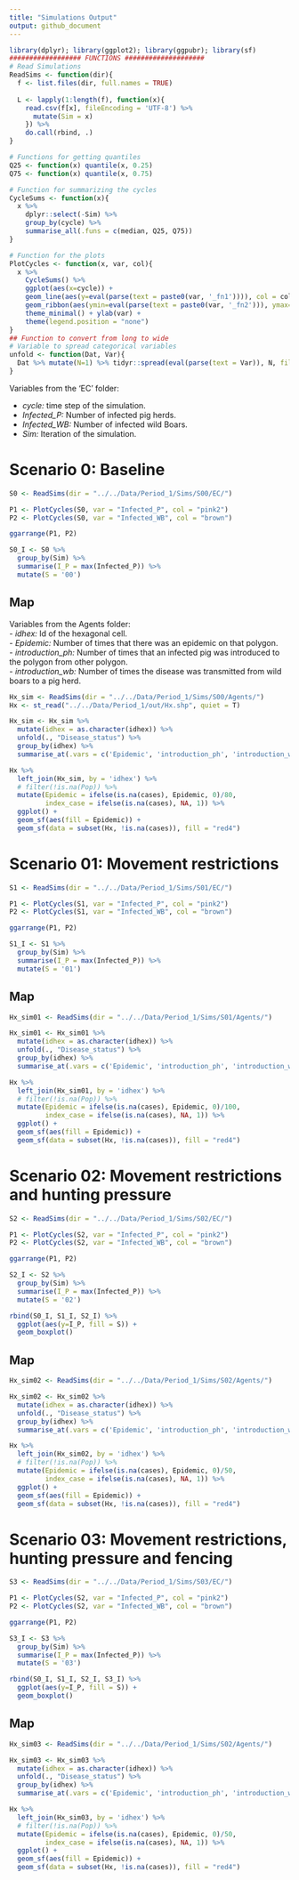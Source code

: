 ---
title: "Simulations Output"
output: github_document
---

```{r message=F, warning=F}
library(dplyr); library(ggplot2); library(ggpubr); library(sf)
################## FUNCTIONS ####################
# Read Simulations
ReadSims <- function(dir){
  f <- list.files(dir, full.names = TRUE)
  
  L <- lapply(1:length(f), function(x){
    read.csv(f[x], fileEncoding = 'UTF-8') %>%
      mutate(Sim = x)
    }) %>%
    do.call(rbind, .)
}

# Functions for getting quantiles
Q25 <- function(x) quantile(x, 0.25)
Q75 <- function(x) quantile(x, 0.75)

# Function for summarizing the cycles
CycleSums <- function(x){
  x %>%
    dplyr::select(-Sim) %>%
    group_by(cycle) %>%
    summarise_all(.funs = c(median, Q25, Q75))
}

# Function for the plots
PlotCycles <- function(x, var, col){
  x %>%
    CycleSums() %>%
    ggplot(aes(x=cycle)) +
    geom_line(aes(y=eval(parse(text = paste0(var, '_fn1')))), col = col, lwd = 1) +
    geom_ribbon(aes(ymin=eval(parse(text = paste0(var, '_fn2'))), ymax=eval(parse(text = paste0(var, '_fn3')))), alpha = 0.3, fill = col) +
    theme_minimal() + ylab(var) +
    theme(legend.position = "none") 
}
## Function to convert from long to wide
# Variable to spread categorical variables
unfold <- function(Dat, Var){
  Dat %>% mutate(N=1) %>% tidyr::spread(eval(parse(text = Var)), N, fill = 0)
}
```
  
  
Variables from the 'EC' folder:  
  
  - *cycle:* time step of the simulation.  
  - *Infected_P:* Number of infected pig herds.  
  - *Infected_WB:* Number of infected wild Boars.  
  - *Sim:* Iteration of the simulation.  

# Scenario 0: Baseline

```{r fig.height=3, fig.width=8}
S0 <- ReadSims(dir = "../../Data/Period_1/Sims/S00/EC/")

P1 <- PlotCycles(S0, var = "Infected_P", col = "pink2")
P2 <- PlotCycles(S0, var = "Infected_WB", col = "brown")

ggarrange(P1, P2)
```

```{r}
S0_I <- S0 %>%
  group_by(Sim) %>%
  summarise(I_P = max(Infected_P)) %>%
  mutate(S = '00')
```


## Map 
  
Variables from the Agents folder:  
  - *idhex:* Id of the hexagonal cell.  
  - *Epidemic:* Number of times that there was an epidemic on that polygon.  
  - *introduction_ph:* Number of times that an infected pig was introduced to the polygon from other polygon.  
  - *introduction_wb:* Number of times the disease was transmitted from wild boars to a pig herd.  
    
    
```{r}
Hx_sim <- ReadSims(dir = "../../Data/Period_1/Sims/S00/Agents/")
Hx <- st_read("../../Data/Period_1/out/Hx.shp", quiet = T)

Hx_sim <- Hx_sim %>%
  mutate(idhex = as.character(idhex)) %>%
  unfold(., "Disease_status") %>%
  group_by(idhex) %>%
  summarise_at(.vars = c('Epidemic', 'introduction_ph', 'introduction_wb'), .funs = sum)

Hx %>%
  left_join(Hx_sim, by = 'idhex') %>%
  # filter(!is.na(Pop)) %>%
  mutate(Epidemic = ifelse(is.na(cases), Epidemic, 0)/80,
         index_case = ifelse(is.na(cases), NA, 1)) %>%
  ggplot() +
  geom_sf(aes(fill = Epidemic)) +
  geom_sf(data = subset(Hx, !is.na(cases)), fill = "red4")
```


# Scenario 01: Movement restrictions


```{r fig.height=3, fig.width=8}
S1 <- ReadSims(dir = "../../Data/Period_1/Sims/S01/EC/")

P1 <- PlotCycles(S1, var = "Infected_P", col = "pink2")
P2 <- PlotCycles(S1, var = "Infected_WB", col = "brown")

ggarrange(P1, P2)
```

```{r}
S1_I <- S1 %>%
  group_by(Sim) %>%
  summarise(I_P = max(Infected_P)) %>%
  mutate(S = '01')
```


## Map 
```{r}
Hx_sim01 <- ReadSims(dir = "../../Data/Period_1/Sims/S01/Agents/")

Hx_sim01 <- Hx_sim01 %>%
  mutate(idhex = as.character(idhex)) %>%
  unfold(., "Disease_status") %>%
  group_by(idhex) %>%
  summarise_at(.vars = c('Epidemic', 'introduction_ph', 'introduction_wb'), .funs = sum)

Hx %>%
  left_join(Hx_sim01, by = 'idhex') %>%
  # filter(!is.na(Pop)) %>%
  mutate(Epidemic = ifelse(is.na(cases), Epidemic, 0)/100,
         index_case = ifelse(is.na(cases), NA, 1)) %>%
  ggplot() +
  geom_sf(aes(fill = Epidemic)) +
  geom_sf(data = subset(Hx, !is.na(cases)), fill = "red4")
```

# Scenario 02: Movement restrictions and hunting pressure


```{r fig.height=3, fig.width=8}
S2 <- ReadSims(dir = "../../Data/Period_1/Sims/S02/EC/")

P1 <- PlotCycles(S2, var = "Infected_P", col = "pink2")
P2 <- PlotCycles(S2, var = "Infected_WB", col = "brown")

ggarrange(P1, P2)
```

```{r}
S2_I <- S2 %>%
  group_by(Sim) %>%
  summarise(I_P = max(Infected_P)) %>%
  mutate(S = '02')

rbind(S0_I, S1_I, S2_I) %>%
  ggplot(aes(y=I_P, fill = S)) +
  geom_boxplot()
```


## Map 
```{r}
Hx_sim02 <- ReadSims(dir = "../../Data/Period_1/Sims/S02/Agents/")

Hx_sim02 <- Hx_sim02 %>%
  mutate(idhex = as.character(idhex)) %>%
  unfold(., "Disease_status") %>%
  group_by(idhex) %>%
  summarise_at(.vars = c('Epidemic', 'introduction_ph', 'introduction_wb'), .funs = sum)

Hx %>%
  left_join(Hx_sim02, by = 'idhex') %>%
  # filter(!is.na(Pop)) %>%
  mutate(Epidemic = ifelse(is.na(cases), Epidemic, 0)/50,
         index_case = ifelse(is.na(cases), NA, 1)) %>%
  ggplot() +
  geom_sf(aes(fill = Epidemic)) +
  geom_sf(data = subset(Hx, !is.na(cases)), fill = "red4")
```



# Scenario 03: Movement restrictions, hunting pressure and fencing


```{r fig.height=3, fig.width=8}
S3 <- ReadSims(dir = "../../Data/Period_1/Sims/S03/EC/")

P1 <- PlotCycles(S2, var = "Infected_P", col = "pink2")
P2 <- PlotCycles(S2, var = "Infected_WB", col = "brown")

ggarrange(P1, P2)
```

```{r}
S3_I <- S3 %>%
  group_by(Sim) %>%
  summarise(I_P = max(Infected_P)) %>%
  mutate(S = '03')

rbind(S0_I, S1_I, S2_I, S3_I) %>%
  ggplot(aes(y=I_P, fill = S)) +
  geom_boxplot()
```


## Map 
```{r}
Hx_sim03 <- ReadSims(dir = "../../Data/Period_1/Sims/S02/Agents/")

Hx_sim03 <- Hx_sim03 %>%
  mutate(idhex = as.character(idhex)) %>%
  unfold(., "Disease_status") %>%
  group_by(idhex) %>%
  summarise_at(.vars = c('Epidemic', 'introduction_ph', 'introduction_wb'), .funs = sum)

Hx %>%
  left_join(Hx_sim03, by = 'idhex') %>%
  # filter(!is.na(Pop)) %>%
  mutate(Epidemic = ifelse(is.na(cases), Epidemic, 0)/50,
         index_case = ifelse(is.na(cases), NA, 1)) %>%
  ggplot() +
  geom_sf(aes(fill = Epidemic)) +
  geom_sf(data = subset(Hx, !is.na(cases)), fill = "red4")
```